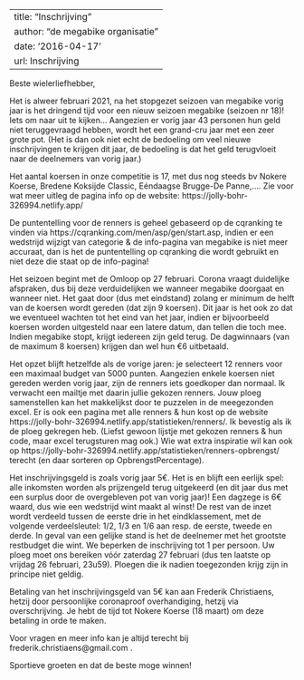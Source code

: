 
---
title: "Inschrijving"
author: "de megabike organisatie"
date: '2016-04-17'
url: Inschrijving
---


Beste wielerliefhebber,

Het is alweer februari 2021, na het stopgezet seizoen van megabike vorig jaar is het dringend tijd voor een nieuw seizoen megabike (seizoen nr 18)! Iets om naar uit te kijken…
Aangezien er vorig jaar 43 personen hun geld niet teruggevraagd hebben, wordt het een grand-cru jaar met een zeer grote pot. (Het is dan ook niet echt de bedoeling om veel nieuwe inschrijvingen te krijgen dit jaar, de bedoeling is dat het geld terugvloeit naar de deelnemers van vorig jaar.)

Het aantal koersen in onze competitie is 17, met dus nog steeds bv Nokere Koerse, Bredene Koksijde Classic, Eéndaagse Brugge-De Panne,….
Zie voor wat meer uitleg de pagina info op de website: https://jolly-bohr-326994.netlify.app/ 

De puntentelling voor de renners is geheel gebaseerd op de cqranking te vinden via https://cqranking.com/men/asp/gen/start.asp, indien er een wedstrijd wijzigt van categorie & de info-pagina van megabike is niet meer accuraat, dan is het de puntentelling op cqranking die wordt gebruikt en niet deze die staat op de info-pagina!

Het seizoen begint met de Omloop op 27 februari. 
Corona vraagt duidelijke afspraken, dus bij deze verduidelijken we wanneer megabike doorgaat en wanneer niet. 
Het gaat door (dus met eindstand) zolang er minimum de helft van de koersen wordt gereden (dat zijn 9 koersen). Dit jaar is het ook zo dat we eventueel wachten tot het eind van het jaar, indien er bijvoorbeeld koersen worden uitgesteld naar een latere datum, dan tellen die toch mee. 
Indien megabike stopt, krijgt iedereen zijn geld terug. De dagwinnaars (van de maximum 8 koersen) krijgen dan wel hun €6 uitbetaald.

Het opzet blijft hetzelfde als de vorige jaren: je selecteert 12 renners voor een maximaal budget van 5000 punten. Aangezien enkele koersen niet gereden werden vorig jaar, zijn de renners iets goedkoper dan normaal. Ik verwacht een mailtje met daarin jullie gekozen renners. Jouw ploeg samenstellen kan het makkelijkst door te puzzelen in de meegezonden excel. Er is ook een pagina met alle renners & hun kost op de website https://jolly-bohr-326994.netlify.app/statistieken/renners/. Ik bevestig als ik de ploeg gekregen heb. (Liefst gewoon lijstje met gekozen renners & hun code, maar excel terugsturen mag ook.)
Wie wat extra inspiratie wil kan ook op https://jolly-bohr-326994.netlify.app/statistieken/renners-opbrengst/ terecht (en daar sorteren op OpbrengstPercentage).

Het inschrijvingsgeld is zoals vorig jaar 5€. Het is en blijft een eerlijk spel: alle inkomsten worden als prijzengeld terug uitgekeerd (en dit jaar dus met een surplus door de overgebleven pot van vorig jaar)! Een dagzege is 6€ waard, dus wie een wedstrijd wint maakt al winst! De rest van de inzet wordt verdeeld tussen de eerste drie in het eindklassement, met de volgende verdeelsleutel: 1/2, 1/3 en 1/6 aan resp. de eerste, tweede en derde. 
In geval van een gelijke stand is het de deelnemer met het grootste restbudget die wint. We beperken de inschrijving tot 1 per persoon.
Uw ploeg moet ons bereiken vóór zaterdag 27 februari (dus ten laatste op vrijdag 26 februari, 23u59). Ploegen die ik nadien toegezonden krijg zijn in principe niet geldig.

Betaling van het inschrijvingsgeld van 5€ kan aan Frederik Christiaens, hetzij door persoonlijke coronaproof overhandiging, hetzij via overschrijving. Je hebt de tijd tot Nokere Koerse (18 maart) om deze betaling in orde te maken.

Voor vragen en meer info kan je altijd terecht bij frederik.christiaens@gmail.com .

Sportieve groeten en dat de beste moge winnen!


